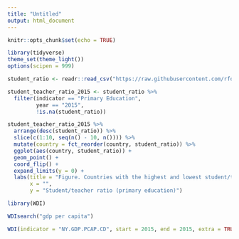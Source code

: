 ```yaml
---
title: "Untitled"
output: html_document
---
```


```r
knitr::opts_chunk$set(echo = TRUE)
```

```r
library(tidyverse)
theme_set(theme_light())
options(scipen = 999)

student_ratio <- readr::read_csv("https://raw.githubusercontent.com/rfordatascience/tidytuesday/master/data/2019/2019-05-07/student_teacher_ratio.csv")
```

```r
student_teacher_ratio_2015 <- student_ratio %>% 
  filter(indicator == "Primary Education", 
         year == "2015",
         !is.na(student_ratio)) 

student_teacher_ratio_2015 %>% 
  arrange(desc(student_ratio)) %>% 
  slice(c(1:10, seq(n() - 10, n()))) %>% 
  mutate(country = fct_reorder(country, student_ratio)) %>% 
  ggplot(aes(country, student_ratio)) + 
  geom_point() +
  coord_flip() + 
  expand_limits(y = 0) +
  labs(title = "Figure. Countries with the highest and lowest student/teacher ratio",
       x = "", 
       y = "Student/teacher ratio (primary education)")
```

```r
library(WDI)

WDIsearch("gdp per capita")

WDI(indicator = "NY.GDP.PCAP.CD", start = 2015, end = 2015, extra = TRUE)
```

